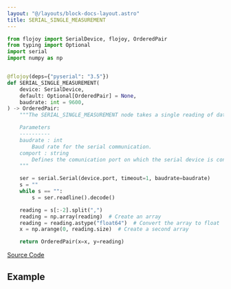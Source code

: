 ```yaml
---
layout: "@/layouts/block-docs-layout.astro"
title: SERIAL_SINGLE_MEASUREMENT
---
```



<PythonDocsDisplay docstring={docstring} />

```python
from flojoy import SerialDevice, flojoy, OrderedPair
from typing import Optional
import serial
import numpy as np


@flojoy(deps={"pyserial": "3.5"})
def SERIAL_SINGLE_MEASUREMENT(
    device: SerialDevice,
    default: Optional[OrderedPair] = None,
    baudrate: int = 9600,
) -> OrderedPair:
    """The SERIAL_SINGLE_MEASUREMENT node takes a single reading of data from an Arduino or a similar serial device.

    Parameters
    ----------
    baudrate : int
        Baud rate for the serial communication.
    comport : string
        Defines the comunication port on which the serial device is connected.
    """

    ser = serial.Serial(device.port, timeout=1, baudrate=baudrate)
    s = ""
    while s == "":
        s = ser.readline().decode()

    reading = s[:-2].split(",")
    reading = np.array(reading)  # Create an array
    reading = reading.astype("float64")  # Convert the array to float
    x = np.arange(0, reading.size)  # Create a second array

    return OrderedPair(x=x, y=reading)

```

[Source Code](https://github.com/flojoy-ai/blocks/blob/main/blocks/IO/PROTOCOLS/SERIAL/SERIAL_SINGLE_MEASUREMENT/SERIAL_SINGLE_MEASUREMENT.py)

## Example
